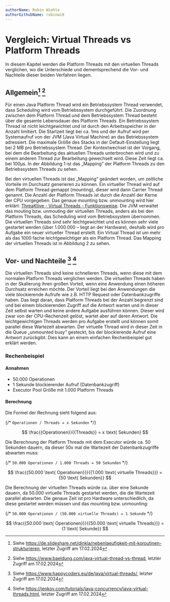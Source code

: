 ```yaml
---
authorName: Robin Wiehle
authorGithubName: robinwi9
---
```



# Vergleich: Virtual Threads vs Platform Threads

In diesem Kapitel werden die Platform Threads mit den virtuellen Threads verglichen,
wo die Unterschiede und dementsprechend die Vor- und Nachteile dieser beiden Verfahren liegen.

## Allgemein[^1] [^2]

Für einen Java Platform Thread wird ein Betriebssystem Thread verwendet, dass Scheduling wird
vom Betriebssystem durchgeführt. Die Zuordnung zwischen dem Platform Thread und dem Betriebssystem
Thread besteht über die gesamte Lebensdauer des Platform Threads. Ein Betriebssystem Thread ist
nicht leichtgewichtet und ist durch den Arbeitsspeicher in der Anzahl limitiert. Die Startzeit
liegt bei ca. 1ms und der Aufruf wird per Systemaufruf von der JVM (Java Virtual Machine) an das Betriebssystem adressiert. Die maximale
Größe des Stacks in der Default-Einstellung liegt bei 2 MB pro Betriebssystem Thread. Der Kontextwechsel
ist der Vorgang, bei dem die Bearbeitung des aktuellen Threads unterbrochen wird und zu einem anderen
Thread zur Bearbeitung gewechselt wird. Diese Zeit liegt ca. bei 100μs. In der Abbildung 1 ist das „Mapping“
der Platform Threads zu den Betriebssystem Threads zu sehen.

<ScalableImage
  fullWidth
  src="/images/thread_mapping.png"
  alt="Mapping: Platform Threads zu Betriebssystem Threads"
  description="Abbildung 1 - Quelle: Eigene Anfertigung"
/>

Bei den virtuellen Threads ist das „Mapping“ geändert worden, um zeitliche Vorteile im Durchsatz
generieren zu können. Ein virtueller Thread wird auf dem Platform Thread gemappt (mounting),
dieser wird dann Carrier Thread genannt. Die Anzahl der Platform Threads ist durch die Anzahl der
Kerne der CPU vorgegeben. Das genaue mounting bzw. unmounting wird hier erklärt: [ThreaKtive - Virtual Threads - Funktionsweise](https://threaktive.vercel.app/virtual-threads/how-it-works). Die JVM
verwaltet das mouting bzw. unmouting der virtuellen Threads, anders als bei den Platform Threads,
das Scheduling wird vom Betriebssystem übernommen. Die virtuellen Threads sind sehr leichtgewichtet
und es können sehr viele gestartet werden (über 1.000.000 – liegt an der Hardware), deshalb wird pro
Aufgabe ein neuer virtueller Thread erstellt. Ein Virtual Thread ist um mehr als das 1000 fache
leichtgewichtiger als ein Platform Thread. Das Mapping der virtuellen Threads ist in Abbildung 2 zu sehen.

<ScalableImage
  fullWidth
  src="/images/virtual_thread_mapping.png"
  alt="Mapping: Platform Threads zu Betriebssystem Threads"
  description="Abbildung 2 - Quelle: Eigene Anfertigung"
/>

## Vor- und Nachteile [^3] [^4]

Die virtuellen Threads sind keine schnelleren Threads, wenn diese mit dem normalen Platform Threads
verglichen werden. Die virtuellen Threads haben in der Skalierung ihren großen Vorteil, wenn eine Anwendung
einen höheren Durchsatz erreichen möchte. Der Vorteil liegt bei den Anwendungen die viele blockierende
Aufrufe wie z.B. HTTP Request oder Datenbankzugriffe haben. Das liegt daran, dass Platform Threads bei
der Anzahl begrenzt sind und bei einem blockierenden Zugriff auf die Antwort warten und in dieser Zeit
selbst warten und keine andere Aufgabe ausführen können. Dieser wird zwar von der CPU-Rechenzeit gelöst,
wartet aber auf deren Antwort. Die leichtgewichtigen Threads werden pro Aufgabe erstellt und können somit
parallel diese Wartezeit abwarten. Der virtuelle Thread wird in dieser Zeit in die Queue „unmounted busy“
gesteckt, bis der blockierende Aufruf eine Antwort zurückgibt. Dies kann an einem einfachen Rechenbeispiel
gut erklärt werden.

### Rechenbeispiel

#### Annahmen

- 50.000 Operationen
- 1 Sekunde blockierender Aufruf (Datenbankzugriff)
- Executor Pool Größe mit 1.000 Platform Threads

#### Berechnung

Die Formel der Rechnung sieht folgend aus:

{/* `Operationen / Threads = x Sekunden` */}

$$
\frac{{Operationen}}{{Threads}} = x \text{ Sekunden}
$$

Die Berechnung der Platform Threads mit dem Executor würde ca. 50 Sekunden dauern, da dieser 50x mal die Wartezeit der Datenbankzugriffe abwarten muss:

{/* `50.000 Operationen / 1.000 Threads = 50 Sekunden` */}

$$
\frac{{50.000 \text{ Operationen}}}{{1.000 \text{ virtuelle Threads}}} = {50 \text{ Sekunden}}
$$

Die Berechnung der virtuellen Threads würde ca. über eine Sekunde dauern, da 50.000 virtuelle Threads gestartet werden, die die Wartezeit parallel abwarten. Die genaue Zeit ist pro Hardware unterschiedlich, da diese gestartet werden müssen und das mounting bzw. unmounting:

{/* `50.000 Operationen / (50.000 virtuelle Threads) = 1 Sekunde` */}

$$
\frac{{50.000 \text{ Operationen}}}{{50.000 \text{ virtuelle Threads}}} = {1 \text{ Sekunde}}
$$

[^1]:
    Siehe https://de.slideshare.net/dinkla/nebenlaeufigkeit-mit-koroutinen-strukturieren,
    letzter Zugriff am 17.02.2024

[^2]:
    Siehe https://www.baeldung.com/java-virtual-thread-vs-thread,
    letzter Zugriff am 17.02.2024

[^3]:
    Siehe https://www.happycoders.eu/de/java/virtual-threads/,
    letzter Zugriff am 17.02.2024

[^4]:
    Siehe https://jenkov.com/tutorials/java-concurrency/java-virtual-threads.html,
    letzter Zugriff am 17.02.2024
